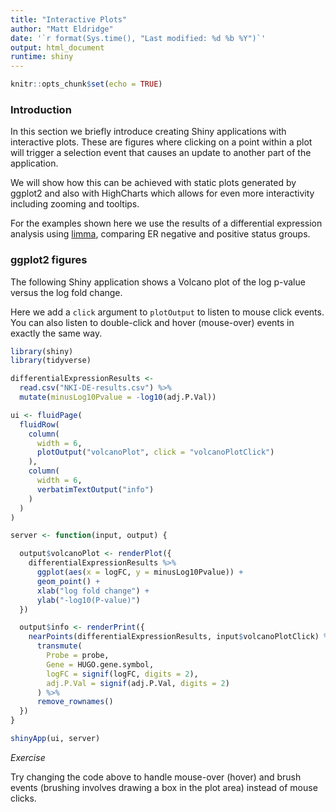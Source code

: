 ```yaml
---
title: "Interactive Plots"
author: "Matt Eldridge"
date: '`r format(Sys.time(), "Last modified: %d %b %Y")`'
output: html_document
runtime: shiny
---
```


```r
knitr::opts_chunk$set(echo = TRUE)
```

### Introduction

In this section we briefly introduce creating Shiny applications with interactive plots. These are figures where clicking on a point within a plot will trigger a selection event that causes an update to another part of the application.

We will show how this can be achieved with static plots generated by ggplot2 and also with HighCharts which allows for even more interactivity including zooming and tooltips.

For the examples shown here we use the results of a differential expression analysis using [limma](https://bioconductor.org/packages/release/bioc/html/limma.html), comparing ER negative and positive status groups.

### ggplot2 figures

The following Shiny application shows a Volcano plot of the log p-value versus the log fold change.

Here we add a `click` argument to `plotOutput` to listen to mouse click events. You can also listen to double-click and hover (mouse-over) events in exactly the same way.

```r
library(shiny)
library(tidyverse)

differentialExpressionResults <-
  read.csv("NKI-DE-results.csv") %>%
  mutate(minusLog10Pvalue = -log10(adj.P.Val))

ui <- fluidPage(
  fluidRow(
    column(
      width = 6,
      plotOutput("volcanoPlot", click = "volcanoPlotClick")
    ),
    column(
      width = 6,
      verbatimTextOutput("info")
    )
  )
)

server <- function(input, output) {

  output$volcanoPlot <- renderPlot({
    differentialExpressionResults %>%
      ggplot(aes(x = logFC, y = minusLog10Pvalue)) +
      geom_point() +
      xlab("log fold change") +
      ylab("-log10(P-value)")
  })

  output$info <- renderPrint({
    nearPoints(differentialExpressionResults, input$volcanoPlotClick) %>%
      transmute(
        Probe = probe,
        Gene = HUGO.gene.symbol,
        logFC = signif(logFC, digits = 2),
        adj.P.Val = signif(adj.P.Val, digits = 2)
      ) %>%
      remove_rownames()
  })
}

shinyApp(ui, server)
```

*Exercise*

Try changing the code above to handle mouse-over (hover) and brush events (brushing involves drawing a box in the plot area) instead of mouse clicks.


